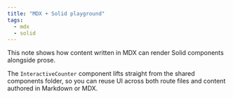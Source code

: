 ```yaml
---
title: "MDX + Solid playground"
tags:
  - mdx
  - solid
---
```



This note shows how content written in MDX can render Solid components alongside prose.

<InteractiveCounter />

The `InteractiveCounter` component lifts straight from the shared components folder, so you can
reuse UI across both route files and content authored in Markdown or MDX.
